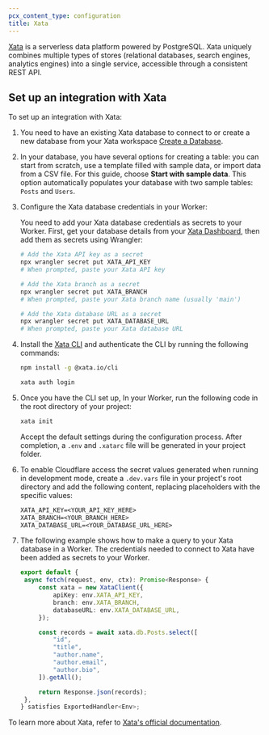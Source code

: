 ```yaml
---
pcx_content_type: configuration
title: Xata
---
```



[Xata](https://xata.io) is a serverless data platform powered by PostgreSQL. Xata uniquely combines multiple types of stores (relational databases, search engines, analytics engines) into a single service, accessible through a consistent REST API.

## Set up an integration with Xata

To set up an integration with Xata:

1. You need to have an existing Xata database to connect to or create a new database from your Xata workspace [Create a Database](https://app.xata.io/workspaces).

2. In your database, you have several options for creating a table: you can start from scratch, use a template filled with sample data, or import data from a CSV file. For this guide, choose **Start with sample data**. This option automatically populates your database with two sample tables: `Posts` and `Users`.

3. Configure the Xata database credentials in your Worker:

   You need to add your Xata database credentials as secrets to your Worker. First, get your database details from your [Xata Dashboard](https://app.xata.io), then add them as secrets using Wrangler:

   ```sh
   # Add the Xata API key as a secret
   npx wrangler secret put XATA_API_KEY
   # When prompted, paste your Xata API key
   
   # Add the Xata branch as a secret
   npx wrangler secret put XATA_BRANCH
   # When prompted, paste your Xata branch name (usually 'main')
   
   # Add the Xata database URL as a secret
   npx wrangler secret put XATA_DATABASE_URL
   # When prompted, paste your Xata database URL
   ```

4. Install the [Xata CLI](https://xata.io/docs/getting-started/installation) and authenticate the CLI by running the following commands:

   ```sh
   npm install -g @xata.io/cli

   xata auth login
   ```

5. Once you have the CLI set up, In your Worker, run the following code in the root directory of your project:

   ```sh
   xata init
   ```

   Accept the default settings during the configuration process. After completion, a `.env` and `.xatarc` file will be generated in your project folder.

6. To enable Cloudflare access the secret values generated when running in development mode, create a `.dev.vars` file in your project's root directory and add the following content, replacing placeholders with the specific values:

   ```txt
   XATA_API_KEY=<YOUR_API_KEY_HERE>
   XATA_BRANCH=<YOUR_BRANCH_HERE>
   XATA_DATABASE_URL=<YOUR_DATABASE_URL_HERE>
   ```

7. The following example shows how to make a query to your Xata database in a Worker. The credentials needed to connect to Xata have been added as secrets to your Worker.

   ```ts
   export default {
   	async fetch(request, env, ctx): Promise<Response> {
   		const xata = new XataClient({
   			apiKey: env.XATA_API_KEY,
   			branch: env.XATA_BRANCH,
   			databaseURL: env.XATA_DATABASE_URL,
   		});

   		const records = await xata.db.Posts.select([
   			"id",
   			"title",
   			"author.name",
   			"author.email",
   			"author.bio",
   		]).getAll();

   		return Response.json(records);
   	},
   } satisfies ExportedHandler<Env>;
   ```

To learn more about Xata, refer to [Xata's official documentation](https://xata.io/docs).
